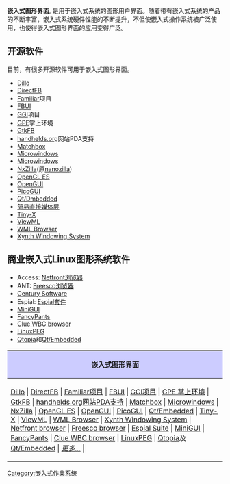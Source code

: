'''嵌入式图形界面''', 是用于嵌入式系统的图形用户界面。随着带有嵌入式系统的产品的不断丰富，嵌入式系统硬件性能的不断提升，不但使嵌入式操作系统被广泛使用，也使得嵌入式图形界面的应用变得广泛。

== 开源软件 ==
目前，有很多开源软件可用于嵌入式图形界面。
* [[Dillo|Dillo]]
* [[DirectFB|DirectFB]]
* [[Familiar|Familiar]]项目
* [[FBUI|FBUI]]
* [[GGI|GGI]]项目
* [[GPE|GPE]]掌上环境
* [[GtkFB|GtkFB]]
* [[handhelds.org|handhelds.org]]网站PDA支持
* [[Matchbox|Matchbox]]
* [[Microwindows|Microwindows]]
* [[Microwindows|Microwindows]]
* [[NxZilla|NxZilla]](原[[nanozilla|nanozilla]]) 
* [[OpenGL_ES|OpenGL ES]]
* [[OpenGUI|OpenGUI]]
* [[PicoGUI|PicoGUI]]
* [[Qt/Dmbedded|Qt/Dmbedded]]
* [[简易直接媒体层|简易直接媒体层]]
* [[Tiny-X|Tiny-X]]
* [[ViewML|ViewML]]
* [[WML_Browser|WML Browser]]
* [[Xynth_Windowing_System|Xynth Windowing System]]

== 商业嵌入式Linux图形系统软件 ==
* Access: [[Netfront浏览器|Netfront浏览器]]
* ANT: [[Freesco浏览器|Freesco浏览器]]
* [[Century_Software|Century Software]]
* Espial: [[Espial套件|Espial套件]]
* [[MiniGUI|MiniGUI]]
* [[FancyPants|FancyPants]]
* [[Clue_WBC_browser|Clue WBC browser]]
* [[LinuxPEG|LinuxPEG]]
* [[Qtopia|Qtopia]]和[[Qt/Embedded|Qt/Embedded]]

{| class="wikitable" style="text-align:center; clear: all;" align="center"
! style="background:#ccccff; width:95%;" | 嵌入式图形界面
|-
|
[[Dillo|Dillo]] |
[[DirectFB|DirectFB]] |
[[Familiar项目|Familiar项目]] |
[[FBUI|FBUI]] |
[[GGI项目|GGI项目]] |
[[GPE_掌上环境|GPE 掌上环境]] |
[[GtkFB|GtkFB]] |
[[handhelds.org网站PDA支持|handhelds.org网站PDA支持]] |
[[Matchbox|Matchbox]] |
[[Microwindows|Microwindows]] |
[[NxZilla|NxZilla]] |
[[OpenGL_ES|OpenGL ES]] |
[[OpenGUI|OpenGUI]] |
[[PicoGUI|PicoGUI]] |
[[Qt/Embedded|Qt/Embedded]] |
[[Tiny-X|Tiny-X]] |
[[ViewML|ViewML]] |
[[WML_Browser|WML Browser]] |
[[Xynth_Windowing_System|Xynth Windowing System]] |
[[Netfront_browser|Netfront browser]] |
[[Freesco_browser|Freesco browser]] |
[[Espial_Suite|Espial Suite]] |
[[MiniGUI|MiniGUI]] |
[[FancyPants|FancyPants]] |
[[Clue_WBC_browser|Clue WBC browser]] |
[[LinuxPEG|LinuxPEG]] |
[[Qtopia|Qtopia]]及[[Qt/Embedded|Qt/Embedded]] |
''[[:Category:Embedded_GUI|更多...]]'' |
|}

[[Category:嵌入式作業系统|Category:嵌入式作業系统]]